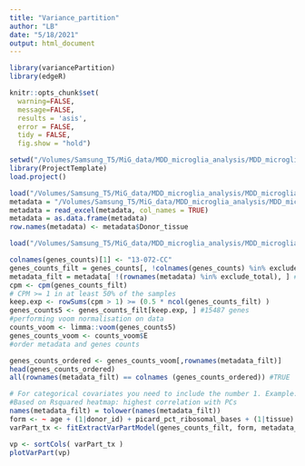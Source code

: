 ```yaml
---
title: "Variance_partition"
author: "LB"
date: "5/18/2021"
output: html_document
---
```


```r
library(variancePartition)
library(edgeR)

knitr::opts_chunk$set( 
  warning=FALSE,
  message=FALSE,
  results = 'asis',
  error = FALSE,
  tidy = FALSE,
  fig.show = "hold")
```

```r
setwd("/Volumes/Samsung_T5/MiG_data/MDD_microglia_analysis/MDD_microglia_analysis/AD_analyses")
library(ProjectTemplate)
load.project()
```

```r
load("/Volumes/Samsung_T5/MiG_data/MDD_microglia_analysis/MDD_microglia_analysis/AD_analyses/data/gene_matrix.RData")
metadata = "/Volumes/Samsung_T5/MiG_data/MDD_microglia_analysis/MDD_microglia_analysis/AD_analyses/data/metadata_gen_stats_alt.xslx"
metadata = read_excel(metadata, col_names = TRUE) 
metadata = as.data.frame(metadata)
row.names(metadata) <- metadata$Donor_tissue

load("/Volumes/Samsung_T5/MiG_data/MDD_microglia_analysis/MDD_microglia_analysis/AD_analyses/data/exclude_total.rda")

``` 

```r
colnames(genes_counts)[1] <- "13-072-CC"
genes_counts_filt = genes_counts[, !colnames(genes_counts) %in% exclude_total] #238 variables 
metadata_filt = metadata[ !(rownames(metadata) %in% exclude_total), ] #238 variables 
cpm <- cpm(genes_counts_filt)
# CPM >= 1 in at least 50% of the samples
keep.exp <- rowSums(cpm > 1) >= (0.5 * ncol(genes_counts_filt) )
genes_counts5 <- genes_counts_filt[keep.exp, ] #15487 genes 
#performing voom normalisation on data
counts_voom <- limma::voom(genes_counts5)
genes_counts_voom <- counts_voom$E
#order metadata and genes counts

genes_counts_ordered <- genes_counts_voom[,rownames(metadata_filt)]
head(genes_counts_ordered)
all(rownames(metadata_filt) == colnames (genes_counts_ordered)) #TRUE

```


```r
# For categorical covariates you need to include the number 1. Example: (1|Status) + (1|Plate)
#Based on Rsquared heatmap: highest correlation with PCs 
names(metadata_filt) = tolower(names(metadata_filt))
form <- ~ age + (1|donor_id) + picard_pct_ribosomal_bases + (1|tissue)  + picard_pct_mrna_bases + (1|sex)  + picard_percent_duplication + picard_pct_pf_reads_aligned 
varPart_tx <- fitExtractVarPartModel(genes_counts_filt, form, metadata_filt)
```

```r
vp <- sortCols( varPart_tx )
plotVarPart(vp)
```

